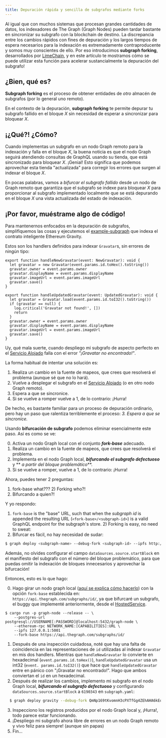 ```yaml
---
title: Depuración rápida y sencilla de subgrafos mediante forks
---
```


Al igual que con muchos sistemas que procesan grandes cantidades de datos, los indexadores de The Graph (Graph Nodes) pueden tardar bastante en sincronizar su subgrafo con la blockchain de destino. La discrepancia entre los cambios rápidos con fines de depuración y los largos tiempos de espera necesarios para la indexación es extremadamente contraproducente y somos muy conscientes de ello. Por eso introducimos **subgraph forking**, desarrollados por [LimeChain](https://limechain.tech/), y en este artículo te mostramos cómo se puede utilizar esta función para acelerar sustancialmente la depuración del subgrafo!

## ¿Bien, qué es?

**Subgraph forking** es el proceso de obtener entidades de _otro_ almacén de subgrafos (por lo general uno remoto).

En el contexto de la depuración, **subgraph forking** te permite depurar tu subgrafo fallido en el bloque _X_ sin necesidad de esperar a sincronizar para bloquear _X_.

## ¡¿Qué?! ¿Cómo?

Cuando implementas un subgrafo en un nodo Graph remoto para la indexación y falla en el bloque _X_, la buena noticia es que el nodo Graph seguirá atendiendo consultas de GraphQL usando su tienda, que está sincronizado para bloquear _X_. ¡Genial! Esto significa que podemos aprovechar esta tienda "actualizada" para corregir los errores que surgen al indexar el bloque _X_.

En pocas palabras, vamos a _bifurcar el subgrafo fallido_ desde un nodo de Graph remoto que garantiza que el subgrafo se indexe para bloquear *X* para proporcionar al subgrafo implementado localmente que se está depurando en el bloque _X_ una vista actualizada del estado de indexación.

## ¡Por favor, muéstrame algo de código!

Para mantenernos enfocados en la depuración de subgrafos, simplifiquemos las cosas y ejecutemos el [example-subgraph](https://github.com/graphprotocol/example-subgraph) que indexa el contrato inteligente Ethereum Gravity.

Estos son los handlers definidos para indexar `Gravatar`s, sin errores de ningún tipo:

```tsx
export function handleNewGravatar(event: NewGravatar): void {
  let gravatar = new Gravatar(event.params.id.toHex().toString())
  gravatar.owner = event.params.owner
  gravatar.displayName = event.params.displayName
  gravatar.imageUrl = event.params.imageUrl
  gravatar.save()
}

export function handleUpdatedGravatar(event: UpdatedGravatar): void {
  let gravatar = Gravatar.load(event.params.id.toI32().toString())
  if (gravatar == null) {
    log.critical('Gravatar not found!', [])
    return
  }
  gravatar.owner = event.params.owner
  gravatar.displayName = event.params.displayName
  gravatar.imageUrl = event.params.imageUrl
  gravatar.save()
}
```

Uy, qué mala suerte, cuando despliego mi subgrafo de aspecto perfecto en el [Servicio Alojado](https://thegraph.com/hosted-service/) falla con el error _"¡Gravatar no encontrado!"_.

La forma habitual de intentar una solución es:

1. Realiza un cambio en la fuente de mapeos, que crees que resolverá el problema (aunque sé que no lo hará).
2. Vuelve a desplegar el subgrafo en el [Servicio Alojado](https://thegraph.com/hosted-service/) (o en otro nodo Graph remoto).
3. Espera a que se sincronice.
4. Si se vuelve a romper vuelve a 1, de lo contrario: ¡Hurra!

De hecho, es bastante familiar para un proceso de depuración ordinario, pero hay un paso que ralentiza terriblemente el proceso: _3. Espera a que se sincronice._

Usando **bifurcación de subgrafo** podemos eliminar esencialmente este paso. Así es como se ve:

0. Activa un nodo Graph local con el conjunto **_fork-base_** adecuado.
1. Realiza un cambio en la fuente de mapeos, que crees que resolverá el problema.
2. Implementa en el nodo Graph local, **_bifurcando el subgrafo defectuoso_** y ** _a partir del bloque problemático_**.
3. Si se vuelve a romper, vuelve a 1, de lo contrario: ¡Hurra!

Ahora, puedes tener 2 preguntas:

1. fork-base what??? 2) Forking who?!
2. Bifurcando a quien?!

Y yo respondo:

1. `fork-base` is the "base" URL, such that when the _subgraph id_ is appended the resulting URL (`<fork-base>/<subgraph-id>`) is a valid GraphQL endpoint for the subgraph's store. 2) Forking is easy, no need to sweat:
2. Bifurcar es fácil, no hay necesidad de sudar:

```bash
$ graph deploy <subgraph-name> --debug-fork <subgraph-id> --ipfs http://localhost:5001 --node http://localhost:8020
```

Además, no olvides configurar el campo `dataSources.source.startBlock` en el manifiesto del subgrafo con el número del bloque problemático, para que puedas omitir la indexación de bloques innecesarios y aprovechar la bifurcación!

Entonces, esto es lo que hago:

0. Hago girar un nodo graph local ([aquí se explica cómo hacerlo](https://github.com/graphprotocol/graph-node#running-a-local-graph-node)) con la opción `fork-base` establecida en: `https://api.thegraph.com/subgraphs/id/`, ya que bifurcaré un subgrafo, el buggy que implementé anteriormente, desde el [HostedService](https://thegraph.com/hosted-service/).

```
$ cargo run -p graph-node --release -- \
    --postgres-url postgresql://USERNAME[:PASSWORD]@localhost:5432/graph-node \
    --ethereum-rpc NETWORK_NAME:[CAPABILITIES]:URL \
    --ipfs 127.0.0.1:5001
    --fork-base https://api.thegraph.com/subgraphs/id/
```

1. Después de una inspección cuidadosa, noté que hay una falta de coincidencia en las representaciones de `id` utilizadas al indexar `Gravatar` en mis dos handlers. Mientras que `handleNewGravatar` lo convierte en hexadecimal (`event.params.id.toHex()`), `handleUpdatedGravatar` usa un int32 (`event. params.id.toI32()`) que hace que `handleUpdatedGravatar` entre en pánico con "¡Gravatar no encontrado!". Hago que ambos conviertan el `id` en un hexadecimal.
2. Después de realizar los cambios, implemento mi subgrafo en el nodo Graph local, **_bifurcando el subgrafo defectuoso_** y configurando `dataSources.source.startBlock` a `6190343` en `subgraph.yaml`:

```bash
  $ graph deploy gravity --debug-fork QmNp169tKvomnH3cPXTfGg4ZEhAHA6kEq5oy1XDqAxqHmW --ipfs http://localhost:5001 --node http://localhost:8020
```

3. Inspecciono los registros producidos por el nodo Graph local y, ¡Hurra!, todo parece estar funcionando.
4. ¡Despliego mi subgrafo ahora libre de errores en un nodo Graph remoto y vivo feliz para siempre! (aunque sin papas)
5. Fin...
